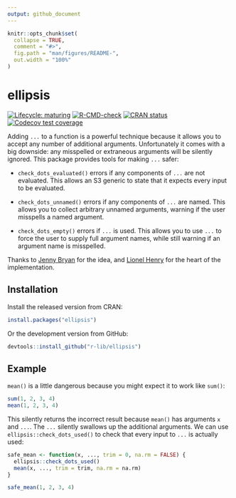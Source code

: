 ```yaml
---
output: github_document
---
```


<!-- README.md is generated from README.Rmd. Please edit that file -->

```r
knitr::opts_chunk$set(
  collapse = TRUE,
  comment = "#>",
  fig.path = "man/figures/README-",
  out.width = "100%"
)
```
# ellipsis

<!-- badges: start -->
[![Lifecycle: maturing](https://img.shields.io/badge/lifecycle-maturing-blue.svg)](https://www.tidyverse.org/lifecycle/#maturing)
[![R-CMD-check](https://github.com/r-lib/ellipsis/workflows/R-CMD-check/badge.svg)](https://github.com/r-lib/ellipsis/actions)
[![CRAN status](https://www.r-pkg.org/badges/version/ellipsis)](https://cran.r-project.org/package=ellipsis)
[![Codecov test coverage](https://codecov.io/gh/r-lib/ellipsis/branch/master/graph/badge.svg)](https://codecov.io/gh/r-lib/ellipsis?branch=master)
<!-- badges: end -->

Adding `...` to a function is a powerful technique because it allows you to accept any number of additional arguments. Unfortunately it comes with a big downside: any misspelled or extraneous arguments will be silently ignored. This package provides tools for making `...` safer:

* `check_dots_evaluated()` errors if any components of `...` are not evaluated.
  This allows an S3 generic to state that it expects every input to be 
  evaluated.

* `check_dots_unnamed()` errors if any components of `...` are named. This
  allows you to collect arbitrary unnamed arguments, warning if the user
  misspells a named argument.

* `check_dots_empty()` errors if `...` is used. This allows you to use `...` to
  force the user to supply full argument names, while still warning if an
  argument name is misspelled.

Thanks to [Jenny Bryan](http://github.com/jennybc) for the idea, and [Lionel Henry](http://github.com/lionel-) for the heart of the implementation.

## Installation

Install the released version from CRAN:

```r
install.packages("ellipsis")
```

Or the development version from GitHub:

```r
devtools::install_github("r-lib/ellipsis")
```

## Example

`mean()` is a little dangerous because you might expect it to work like `sum()`:

```r
sum(1, 2, 3, 4)
mean(1, 2, 3, 4)
```

This silently returns the incorrect result because `mean()` has arguments `x` and `...`. The `...` silently swallows up the additional arguments. We can use `ellipsis::check_dots_used()` to check that every input to `...` is actually used:

```r
safe_mean <- function(x, ..., trim = 0, na.rm = FALSE) {
  ellipsis::check_dots_used()
  mean(x, ..., trim = trim, na.rm = na.rm)
}

safe_mean(1, 2, 3, 4)
```


